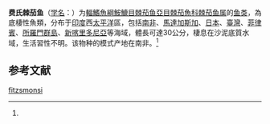 {{Speciesbox
| name = 费氏棘茄鱼
| status = NE
| status_system = IUCN3.1
| image = 
| genus = Halieutaea
| species = fitzsmonsi
| authority = (Gilchrist et Thompson, 1916)<ref name='id8896'>{{cite web| url =http://www.bioinfo.cn/db05/BjdwSpecies.php?action=view&id=8896| title =费氏棘茄鱼| work =《中国动物物种编目数据库》| publisher =中国科学院微生物研究所| author =中国科学院动物研究所| accessdate =2009-04-16| deadurl =yes| archiveurl =https://web.archive.org/web/20160305045218/http://www.bioinfo.cn/db05/BjdwSpecies.php?action=view&id=8896| archivedate =2016-03-05}}</ref>
| synonyms = *''Halieutichthys fitzsimonsi ,Gilchrist & Thompson, 1916 ''
*''Halieutaea liogaster ,Regan, 1921 ''
}}

'''费氏棘茄鱼'''（[[学名|学名]]：{{lang|la|''Halieutaea fitzsmonsi''}}）为[[輻鰭魚綱|輻鰭魚綱]][[鮟鱇目|鮟鱇目]][[棘茄鱼亞目|棘茄鱼亞目]][[棘茄魚科|棘茄魚科]][[棘茄鱼属|棘茄鱼属]]的[[鱼类|鱼类]]，為底棲性魚類，分布于[[印度|印度]]西[[太平洋|太平洋]]區，包括[[南非|南非]]、[[馬達加斯加|馬達加斯加]]、[[日本|日本]]、[[臺灣|臺灣]]、[[菲律賓|菲律賓]]、[[所羅門群島|所羅門群島]]、[[新喀里多尼亞|新喀里多尼亞]]等海域，體長可達30公分，棲息在沙泥底質水域，生活習性不明。该物种的模式产地在南非。<ref name='id8896'/>

== 参考文献 ==
{{reflist}}

{{Wikispecies|Halieutaea fitzsmonsi}}

[[Category:棘茄鱼属|fitzsmonsi]]


{{鱼类小作品}}